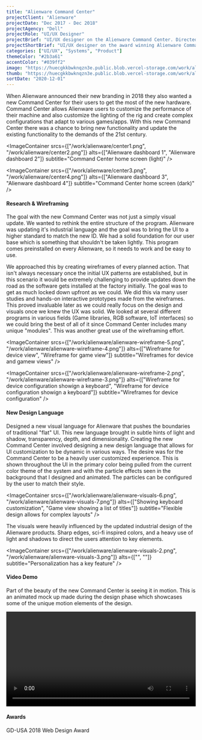 ```yaml
---
title: "Alienware Command Center"
projectClient: "Alienware"
projectDate: "Dec 2017 - Dec 2018"
projectAgency: "Dell"
projectRole: "UI/UX Designer"
projectBrief: "UI/UX designer on the Alienware Command Center. Directed the product's vision through user personas and UX research. Worked to create a unique design language inspired by the updated industrial design of the Alienware hardware. The visuals were designed to stand out from the competition by utilizing a unique light theme from the start, but still allowing strong customization from the user. Created hero moments in the product through a combination of animations and cinematic design. Brought the theme of personalization to a higher level by implementing a reflective UI pattern showcasing the user's hardware color schemes in the product UI."
projectShortBrief: "UI/UX designer on the award winning Alienware Command Center. Created a robust and researched design language for this product and future Alienware experiences. Defined and researched user needs. Established usability and experience criteria."
categories: ["UI/UX", "Systems", "Product"]
themeColor: "#2b3a61"
accentColor: "#039ff2"
image: "https://huecgkkbwknqzn3e.public.blob.vercel-storage.com/work/alienware/alienware-command-center-header-4ekeNqiESndaSVaiePwiwAEGZKEHNF.jpg"
thumb: "https://huecgkkbwknqzn3e.public.blob.vercel-storage.com/work/alienware/alienware-command-center-thumb-jYqSPrgyawIHOA3K2H3klkcVcl5gbk.jpg"
sortDate: "2020-12-01"
---
```


When Alienware announced their new branding in 2018 they also wanted a new Command Center for their users to get the most of the new hardware. Command Center allows Alienware users to customize the performance of their machine and also customize the lighting of the rig and create complex configurations that adapt to various games/apps. With this new Command Center there was a chance to bring new functionality and update the existing functionality to the demands of the 21st century.

<ImageContainer srcs={["/work/alienware/center1.png", "/work/alienware/center2.png"]} alts={["Alienware dashboard 1", "Alienware dashboard 2"]} subtitle="Command Center home screen (light)" />

<ImageContainer srcs={["/work/alienware/center3.png", "/work/alienware/center4.png"]} alts={["Alienware dashboard 3", "Alienware dashboard 4"]} subtitle="Command Center home screen (dark)" />

#### Research & Wireframing

The goal with the new Command Center was not just a simply visual update. We wanted to rethink the entire structure of the program. Alienware was updating it's industrial language and the goal was to bring the UI to a higher standard to match the new ID. We had a solid foundation for our user base which is something that shouldn't be taken lightly. This program comes preinstalled on every Alienware, so it needs to work and be easy to use.

<ImageContainer src="/work/alienware/alienware-visuals-9.png" alt="Wireframe designs" subtitle="Homepage wireframe" />

We approached this by creating wireframes of every planned action. That isn't always necessary once the initial UX patterns are established, but in this scenario it would be extremely challenging to provide updates down the road as the software gets installed at the factory initially. The goal was to get as much locked down upfront as we could. We did this via many user studies and hands-on interactive prototypes made from the wireframes. This proved invaluable later as we could really focus on the design and visuals once we knew the UX was solid. We looked at several different programs in various fields (Game libraries, RGB software, IoT interfaces) so we could bring the best of all of it since Command Center includes many unique "modules". This was another great use of the wireframing effort.

<ImageContainer
    srcs={["/work/alienware/alienware-wireframe-5.png", "/work/alienware/alienware-wireframe-4.png"]}
    alts={["Wireframe for device view", "Wireframe for game view"]}
    subtitle="Wireframes for device and gamew views"
/>

<ImageContainer
    srcs={["/work/alienware/alienware-wireframe-2.png", "/work/alienware/alienware-wireframe-3.png"]}
    alts={["Wireframe for device configuration showign a keyboard", "Wireframe for device configuration showign a keyboard"]}
    subtitle="Wireframes for device configuration"
/>

#### New Design Language

Designed a new visual language for Alienware that pushes the boundaries of traditional "flat" UI. This new language brought in subtle hints of light and shadow, transparency, depth, and dimensionality. Creating the new Command Center involved designing a new design language that allows for UI customization to be dynamic in various ways. The desire was for the Command Center to be a heavily user customized experience. This is shown throughout the UI in the primary color being pulled from the current color theme of the system and with the particle effects seen in the background that I designed and animated. The particles can be configured by the user to match their style.

<ImageContainer src="/work/alienware/alienware-visuals-1.png" alt="Overview of several designs" subtitle="New design language" />

<ImageContainer
    srcs={["/work/alienware/alienware-visuals-6.png", "/work/alienware/alienware-visuals-7.png"]}
    alts={["Showing keyboard customization", "Game view showing a list of titles"]}
    subtitle="Flexible design allows for complex layouts"
/>

The visuals were heavily influenced by the updated industrial design of the Alienware products. Sharp edges, sci-fi inspired colors, and a heavy use of light and shadows to direct the users attention to key elements.

<ImageContainer src="/work/alienware/alienware-visuals-4.png" alt="Dashboard view" subtitle="Inspired by the new industrial design of Alienware" />

<ImageContainer srcs={["/work/alienware/alienware-visuals-2.png", "/work/alienware/alienware-visuals-3.png"]} alts={["", ""]} subtitle="Personalization has a key feature" />

#### Video Demo

Part of the beauty of the new Command Center is seeing it in motion. This is an animated mock up made during the design phase which showcases some of the unique motion elements of the design.

<video width="100%" controls loop>
    <source src="https://huecgkkbwknqzn3e.public.blob.vercel-storage.com/work/alienware/hero-intro-hCZxUTGmA5wXgJMTupaos5FOgUQnaI.mp4" type="video/mp4" />
</video>

#### Awards

GD-USA 2018 Web Design Award
